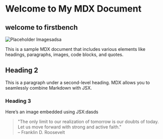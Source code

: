 # Welcome to My MDX Document

## welcome to firstbench 
<div style={{ textAlign: 'center' }}>
  <img
    src="https://firstbench.co/wp-content/uploads/2024/04/Group-70.png"
    alt="Placeholder Image"sad
    style={{ width: '300px', height: 'auto' }}dsad
  />sadsa</div>

This is a sample MDX document that includes various elements like headings, paragraphs, images, code blocks, and quotes.

## Heading 2

This is a paragraph under a second-level heading. MDX allows you to seamlessly combine Markdown with JSX.

### Heading 3

Here’s an image embedded using JSX:dasds

> "The only limit to our realization of tomorrow is our doubts of today. Let us move forward with strong and active faith."  
> – Franklin D. Roosevelt
